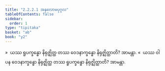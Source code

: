 ```yaml
---
title: "2.2.2.1 အနုလောမပုဂ္ဂလ"
tableOfContents: false
sidebar:
  order: 1
type: "tipitaka"
basket: "ab"
book: "y2"
---
```



<DynamicBreadcrumb />

<Division number="110" book="y2" e="ch" v="33" p="46">

<Paragraph number="685" book="y2">
»  ယဿ ရူပက္ခန္ဓော နိရုဇ္ဈိတ္ထ တဿ ဝေဒနာက္ခန္ဓော နိရုဇ္ဈိတ္ထာတိ? အာမန္တာ.
</Paragraph>

<Paragraph number="686" book="y2">
«  ယဿ ဝါ ပန ဝေဒနာက္ခန္ဓော နိရုဇ္ဈိတ္ထ တဿ ရူပက္ခန္ဓော နိရုဇ္ဈိတ္ထာတိ? အာမန္တာ.
</Paragraph>
</Division>